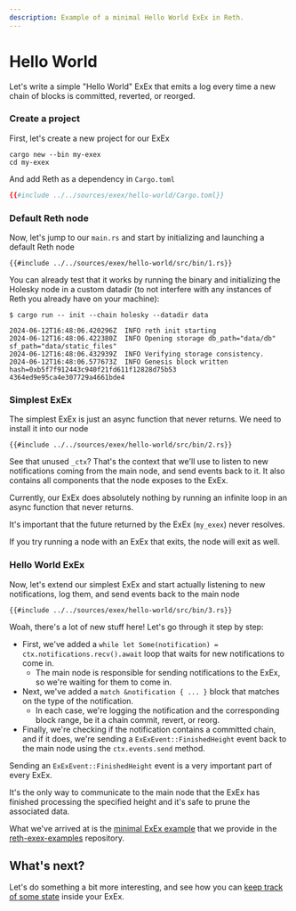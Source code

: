 ```yaml
---
description: Example of a minimal Hello World ExEx in Reth.
---
```


# Hello World

Let's write a simple "Hello World" ExEx that emits a log every time a new chain of blocks is committed, reverted, or reorged.

### Create a project

First, let's create a new project for our ExEx

```console
cargo new --bin my-exex
cd my-exex
```

And add Reth as a dependency in `Cargo.toml`

```toml
{{#include ../../sources/exex/hello-world/Cargo.toml}}
```

### Default Reth node

Now, let's jump to our `main.rs` and start by initializing and launching a default Reth node

```rust,norun,noplayground,ignore
{{#include ../../sources/exex/hello-world/src/bin/1.rs}}
```

You can already test that it works by running the binary and initializing the Holesky node in a custom datadir
(to not interfere with any instances of Reth you already have on your machine):

```console
$ cargo run -- init --chain holesky --datadir data

2024-06-12T16:48:06.420296Z  INFO reth init starting
2024-06-12T16:48:06.422380Z  INFO Opening storage db_path="data/db" sf_path="data/static_files"
2024-06-12T16:48:06.432939Z  INFO Verifying storage consistency.
2024-06-12T16:48:06.577673Z  INFO Genesis block written hash=0xb5f7f912443c940f21fd611f12828d75b53
4364ed9e95ca4e307729a4661bde4
```

### Simplest ExEx

The simplest ExEx is just an async function that never returns. We need to install it into our node

```rust,norun,noplayground,ignore
{{#include ../../sources/exex/hello-world/src/bin/2.rs}}
```

See that unused `_ctx`? That's the context that we'll use to listen to new notifications coming from the main node,
and send events back to it. It also contains all components that the node exposes to the ExEx.

Currently, our ExEx does absolutely nothing by running an infinite loop in an async function that never returns.

<div class="warning">

It's important that the future returned by the ExEx (`my_exex`) never resolves.

If you try running a node with an ExEx that exits, the node will exit as well.

</div>

### Hello World ExEx

Now, let's extend our simplest ExEx and start actually listening to new notifications, log them, and send events back to the main node

```rust,norun,noplayground,ignore
{{#include ../../sources/exex/hello-world/src/bin/3.rs}}
```

Woah, there's a lot of new stuff here! Let's go through it step by step:

-   First, we've added a `while let Some(notification) = ctx.notifications.recv().await` loop that waits for new notifications to come in.
    -   The main node is responsible for sending notifications to the ExEx, so we're waiting for them to come in.
-   Next, we've added a `match &notification { ... }` block that matches on the type of the notification.
    -   In each case, we're logging the notification and the corresponding block range, be it a chain commit, revert, or reorg.
-   Finally, we're checking if the notification contains a committed chain, and if it does, we're sending a `ExExEvent::FinishedHeight` event back to the main node using the `ctx.events.send` method.

<div class="warning">

Sending an `ExExEvent::FinishedHeight` event is a very important part of every ExEx.

It's the only way to communicate to the main node that the ExEx has finished processing the specified height
and it's safe to prune the associated data.

</div>

What we've arrived at is the [minimal ExEx example](https://github.com/paradigmxyz/reth-exex-examples/blob/4f3498f0cc00e038d6d8c32cd94fe82788862f49/minimal/src/main.rs) that we provide in the [reth-exex-examples](https://github.com/paradigmxyz/reth-exex-examples) repository.

## What's next?

Let's do something a bit more interesting, and see how you can [keep track of some state](./tracking-state) inside your ExEx.
